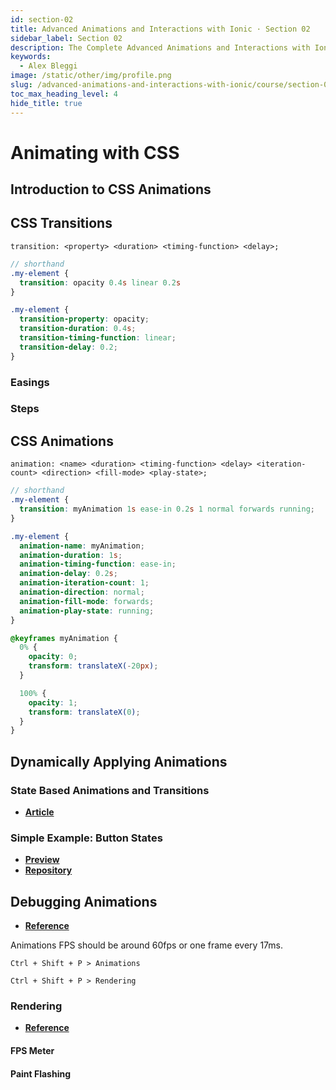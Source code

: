 ```yaml
---
id: section-02
title: Advanced Animations and Interactions with Ionic · Section 02
sidebar_label: Section 02
description: The Complete Advanced Animations and Interactions with Ionic by Josh Morony.
keywords:
  - Alex Bleggi
image: /static/other/img/profile.png
slug: /advanced-animations-and-interactions-with-ionic/course/section-02
toc_max_heading_level: 4
hide_title: true
---
```



# Animating with CSS

## Introduction to CSS Animations

## CSS Transitions

```
transition: <property> <duration> <timing-function> <delay>;
```

```scss
// shorthand
.my-element {
  transition: opacity 0.4s linear 0.2s
}

.my-element {
  transition-property: opacity;
  transition-duration: 0.4s;
  transition-timing-function: linear;
  transition-delay: 0.2;
}
```

### Easings

### Steps

## CSS Animations

```
animation: <name> <duration> <timing-function> <delay> <iteration-count> <direction> <fill-mode> <play-state>;
```

```scss
// shorthand
.my-element {
  transition: myAnimation 1s ease-in 0.2s 1 normal forwards running;
}

.my-element {
  animation-name: myAnimation;
  animation-duration: 1s;
  animation-timing-function: ease-in;
  animation-delay: 0.2s;
  animation-iteration-count: 1;
  animation-direction: normal;
  animation-fill-mode: forwards;
  animation-play-state: running;
}

@keyframes myAnimation {
  0% {
    opacity: 0;
    transform: translateX(-20px);
  }

  100% {
    opacity: 1;
    transform: translateX(0);
  }
}
```

## Dynamically Applying Animations

### State Based Animations and Transitions

- **[Article](https://gist.github.com/davidkpiano/e715b59bef817d2146164add26a134b0)**

### Simple Example: Button States

- **[Preview](a)**
- **[Repository](a)**

## Debugging Animations

- **[Reference](https://ionicframework.com/docs/utilities/animations#debugging)**

Animations FPS should be around 60fps or one frame every 17ms.

```
Ctrl + Shift + P > Animations
```

```
Ctrl + Shift + P > Rendering
```

### Rendering

- **[Reference](https://www.youtube.com/watch?v=yOWB4P1Nz9A&list=PLvLBrJpVwC7pcmAu6cQRZiitDIZthvSs1&ab_channel=JoshuaMorony)**

#### FPS Meter

#### Paint Flashing

